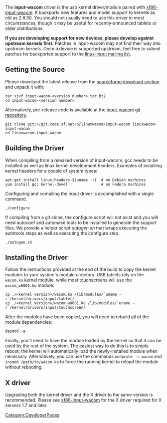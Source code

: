 The '''input-wacom''' driver is the usb kernel driver/module paired with [[xf86-input-wacom]]. It backports new features and model support to kernels as old as 2.6.30. You should not usually need to use this driver in most circumstances, though it may be useful for recently-announced tablets or older distributions.

'''If you are developing support for new devices, please develop against upstream kernels first.''' Patches in input-wacom may not find their way into upstream kernels. Once a device is supported upstream, feel free to submit patches for backported support to the [https://patchwork.kernel.org/project/linux-input/ linux-input mailing list].

== Getting the Source ==
Please download the latest release from the [https://sourceforge.net/projects/linuxwacom/files/xf86-input-wacom/input-wacom/ sourceforge download section] and unpack it with:

<pre>
tar xjvf input-wacom-<version number>.tar.bz2
cd input-wacom-<version number>
</pre>

Alternatively, pre-release code is available at the [http://sourceforge.net/p/linuxwacom/input-wacom/ci/master/tree/ input-wacom git repository].

<pre>
git clone git://git.code.sf.net/p/linuxwacom/input-wacom linuxwacom-input-wacom
cd linuxwacom-input-wacom
</pre>

== Building the Driver ==
When compiling from a released version of input-wacom, gcc needs to be installed as well as linux kernel development headers.  Examples of installing kernel headers for a couple of system types:
<pre>
apt-get install linux-headers-$(uname -r)  # on Debian machines
yum install gcc kernel-devel               # on Fedora machines
</pre>
Configuring and compiling the input driver is accomplished with a single command.
<pre>
./configure
</pre>
If compiling from a git clone, the configure script will not exist and you will need autoconf and automake tools to be installed to generate the support files.  We provide a helper script ''autogen.sh'' that wraps executing the autotools steps as well as executing the configure step.
<pre>
./autogen.sh
</pre>

== Installing the Driver ==
Follow the instructions provided at the end of the build to copy the kernel modules to your system's module directory. USB tablets rely on the <code>wacom.ko</code> kernel module, while most touchscreens will use the <code>wacom_w8001.ko</code> module:
<pre>
cp ./<kernel version>/wacom.ko /lib/modules/`uname -r`/kernel/drivers/input/tablet/
cp ./<kernel version>/wacom_w8001.ko /lib/modules/`uname -r`/kernel/drivers/input/touchscreen/
</pre>

After the modules have been copied, you will need to rebuild all of the module dependencies:
<pre>
depmod -a
</pre>

Finally, you'll need to have the module loaded by the kernel so that it can be used by the rest of the system. The easiest way to do this is to simply reboot; the kernel will automatically load the newly-installed module when necessary. Alternatively, you can use the commands <code>modprobe -r wacom</code> and <code>insmod /path/to/wacom.ko</code> to force the running kernel to reload the module without rebooting.

== X driver ==
Upgrading both the kernel driver and the X driver to the same version is recommended. Please see [[xf86-input-wacom]] for the X driver required for X servers 1.7 and later.

[[Category:DeveloperPages]]